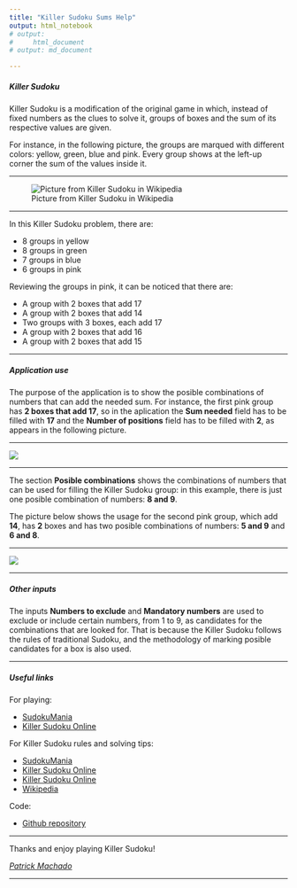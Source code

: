 ```yaml
---
title: "Killer Sudoku Sums Help"
output: html_notebook
# output: 
#     html_document
# output: md_document

---
```


##### Killer Sudoku

Killer Sudoku is a modification of the original game in which, instead of fixed numbers as the clues to solve it, groups of boxes and the sum of its respective values are given.

For instance, in the following picture, the groups are marqued with different colors: yellow, green, blue and pink. Every group shows at the left-up corner the sum of the values inside it.

---

![Picture from Killer Sudoku in Wikipedia](https://upload.wikimedia.org/wikipedia/commons/5/5e/Killersudoku_color.svg)

---

In this Killer Sudoku problem, there are:

* 8 groups in yellow  
* 8 groups in green  
- 7 groups in blue
- 6 groups in pink

Reviewing the groups in pink, it can be noticed that there are:

- A group with 2 boxes that add 17
- A group with 2 boxes that add 14
- Two groups with 3 boxes, each add 17
- A group with 2 boxes that add 16
- A group with 2 boxes that add 15


---

##### Application use

The purpose of the application is to show the posible combinations of numbers that can add the needed sum. For instance, the first pink group has **2 boxes that add 17**, so in the aplication the **Sum needed** field has to be filled with **17** and the **Number of positions** field has to be filled with **2**, as appears in the following picture. 

---

![](Ejemplo1.png)

---

The section **Posible combinations** shows the combinations of numbers that can be used for filling the Killer Sudoku group: in this example, there is just one posible combination of numbers: **8 and 9**.

The picture below shows the usage for the second pink group, which add **14**, has **2** boxes and has two posible combinations of numbers: **5 and 9** and **6 and 8**.

---

![](Ejemplo2.png)

--- 

##### Other inputs

The inputs **Numbers to exclude** and **Mandatory numbers** are used to exclude or include certain numbers, from 1 to 9, as candidates for the combinations that are looked for. That is because the Killer Sudoku follows the rules of traditional Sudoku, and the methodology of marking posible candidates for a box is also used.

---

##### Useful links

For playing:

* [SudokuMania](http://www.sudokumania.com.ar/juegos/killer)  
* [Killer Sudoku Online](https://www.killersudokuonline.com/play.html)  

For Killer Sudoku rules and solving tips:

- [SudokuMania](http://www.sudokumania.com.ar/noticias/consejos-para-resolver-sudokus)  
- [Killer Sudoku Online](https://www.killersudokuonline.com/tips.html)
- [Killer Sudoku Online](https://www.killersudokuonline.com/rules.html)
- [Wikipedia](https://en.wikipedia.org/wiki/Killer_sudoku)

Code:

- [Github repository](https://github.com/Patrickhamachado/ddp_KillerSudokuSums)

---

Thanks and enjoy playing Killer Sudoku!

*[Patrick Machado](https://github.com/Patrickhamachado)*

---
